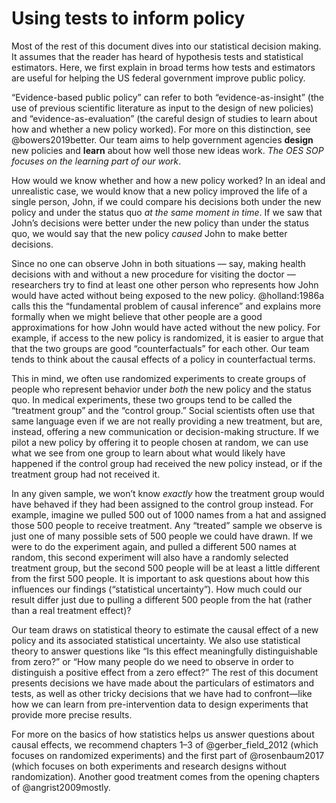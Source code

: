 # Using tests to inform policy

Most of the rest of this document dives into our statistical decision making. It assumes that the reader has heard of hypothesis tests and statistical estimators. Here, we first explain in broad terms how tests
and estimators are useful for helping the US federal government improve public policy.

"Evidence-based public policy" can refer to both "evidence-as-insight" (the use of previous scientific literature as input to the design of new policies) and "evidence-as-evaluation" (the careful design of studies to learn about how and whether a new policy worked). For more on this distinction, see @bowers2019better. Our team aims to help government agencies **design** new policies and **learn** about how well those new ideas work. *The OES SOP focuses on the learning part of our work*.

How would we know whether and how a new policy worked? In an ideal and
unrealistic case, we would know that a new policy improved the life of a single
person, John, if we could compare his decisions both under the new policy and under the status quo *at the same moment in time*. If we saw that John's decisions were better under the new policy than under the status quo, we would say that the new policy *caused* John to make better decisions.

Since no one can observe John in both situations --- say, making health decisions with and without a new procedure for visiting the doctor --- researchers try to find at least one other person who represents how John would have acted without being exposed to the new policy. @holland:1986a calls this the "fundamental problem of causal inference" and explains more formally when we might believe that other people are a good approximations for how John would have acted without the new policy. For example, if access to the new policy is randomized, it is easier to argue that that the two groups are good "counterfactuals" for each other. Our team tends to think about the causal effects of a policy in counterfactual terms.

This in mind, we often use randomized experiments to create groups of people who represent behavior under *both* the new policy and the status quo. In
medical experiments, these two groups tend to be called the "treatment group" and the "control group." Social scientists often use that same language even if we are not really providing a new treatment, but are, instead, offering a new communication or decision-making structure. If we pilot a new policy by offering it to people chosen at random, we can use what we see from one group to learn about what would likely have happened if the control group had received the new policy instead, or if the treatment group had not received it.

In any given sample, we won't know *exactly* how the treatment group would have behaved if they had been assigned to the control group instead. For example, imagine we pulled 500 out of 1000 names from a hat and assigned those 500 people to receive treatment. Any "treated" sample we observe is just one of many possible sets of 500 people we could have drawn. If we were to do the experiment again, and pulled a different 500 names at random, this second experiment will also have a randomly selected treatment group, but the second 500 people will be at least a little different from the first 500 people. It is important to ask questions about how this influences our findings ("statistical uncertainty"). How much could our result differ just due to pulling a different 500 people from the hat (rather than a real treatment effect)?

Our team draws on statistical theory to estimate the causal effect of a new policy and its associated statistical uncertainty. We also use statistical theory to answer questions like "Is this effect meaningfully distinguishable from zero?" or "How many people do we need to observe in order to distinguish a positive effect from a zero effect?" The rest of this document presents decisions we have made about the particulars of estimators and tests, as well as other tricky decisions that we have had to confront---like how we can learn from pre-intervention data to design experiments that provide more precise results.

For more on the basics of how statistics helps us answer questions about causal
effects, we recommend chapters 1--3 of @gerber_field_2012 (which focuses on
randomized experiments) and the first part of @rosenbaum2017 (which focuses on
both experiments and research designs without randomization). Another good treatment comes from the opening chapters of @angrist2009mostly.




